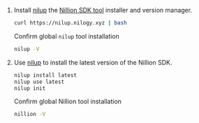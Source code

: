 1. Install [nilup](/nilup) the [Nillion SDK tool](/nillion-sdk-and-tools#nillion-sdk-tools) installer and version manager.

   ```bash
   curl https://nilup.nilogy.xyz | bash
   ```

   Confirm global `nilup` tool installation

   ```bash
   nilup -V
   ```

2. Use [nilup](/nilup) to install the latest version of the Nillion SDK.

   ```bash
   nilup install latest
   nilup use latest
   nilup init
   ```

   Confirm global Nillion tool installation

   ```bash
   nillion -V
   ```
